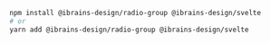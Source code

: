 ```bash
npm install @ibrains-design/radio-group @ibrains-design/svelte
# or
yarn add @ibrains-design/radio-group @ibrains-design/svelte
```
